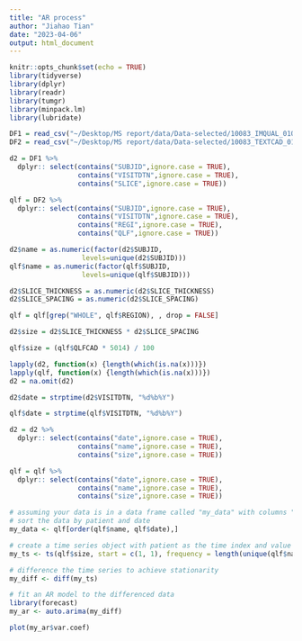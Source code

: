 ```yaml
---
title: "AR process"
author: "Jiahao Tian"
date: "2023-04-06"
output: html_document
---
```


```r
knitr::opts_chunk$set(echo = TRUE)
library(tidyverse)
library(dplyr)
library(readr)
library(tumgr)
library(minpack.lm)
library(lubridate)

```


```r
DF1 = read_csv("~/Desktop/MS report/data/Data-selected/10083_IMQUAL_01Oct2021.csv")
DF2 = read_csv("~/Desktop/MS report/data/Data-selected/10083_TEXTCAD_01Oct2021.csv")
```


```r
d2 = DF1 %>% 
  dplyr:: select(contains("SUBJID",ignore.case = TRUE), 
                 contains("VISITDTN",ignore.case = TRUE),
                 contains("SLICE",ignore.case = TRUE))

qlf = DF2 %>% 
  dplyr:: select(contains("SUBJID",ignore.case = TRUE), 
                 contains("VISITDTN",ignore.case = TRUE),
                 contains("REGI",ignore.case = TRUE), 
                 contains("QLF",ignore.case = TRUE))
```


```R
d2$name = as.numeric(factor(d2$SUBJID, 
                  levels=unique(d2$SUBJID)))
qlf$name = as.numeric(factor(qlf$SUBJID, 
                  levels=unique(qlf$SUBJID)))

d2$SLICE_THICKNESS = as.numeric(d2$SLICE_THICKNESS)
d2$SLICE_SPACING = as.numeric(d2$SLICE_SPACING)

qlf = qlf[grep("WHOLE", qlf$REGION), , drop = FALSE]
```


```r
d2$size = d2$SLICE_THICKNESS * d2$SLICE_SPACING 

qlf$size = (qlf$QLFCAD * 5014) / 100
```


```r
lapply(d2, function(x) {length(which(is.na(x)))})
lapply(qlf, function(x) {length(which(is.na(x)))})
d2 = na.omit(d2)
```


```r
d2$date = strptime(d2$VISITDTN, "%d%b%Y")

qlf$date = strptime(qlf$VISITDTN, "%d%b%Y")
```

```r
d2 = d2 %>% 
  dplyr:: select(contains("date",ignore.case = TRUE), 
                 contains("name",ignore.case = TRUE),
                 contains("size",ignore.case = TRUE))

qlf = qlf %>% 
  dplyr:: select(contains("date",ignore.case = TRUE), 
                 contains("name",ignore.case = TRUE),
                 contains("size",ignore.case = TRUE))

```


```r
# assuming your data is in a data frame called "my_data" with columns "patient", "date", and "value"
# sort the data by patient and date
my_data <- qlf[order(qlf$name, qlf$date),]

# create a time series object with patient as the time index and value as the data
my_ts <- ts(qlf$size, start = c(1, 1), frequency = length(unique(qlf$name)))

# difference the time series to achieve stationarity
my_diff <- diff(my_ts)

# fit an AR model to the differenced data
library(forecast)
my_ar <- auto.arima(my_diff)


```


####################################

```r
plot(my_ar$var.coef)

```